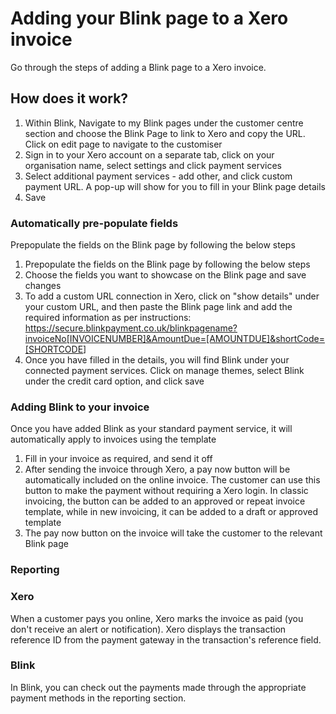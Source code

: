 # Adding your Blink page to a Xero invoice

Go through the steps of adding a Blink page to a Xero invoice.

## How does it work?

1. Within Blink, Navigate to my Blink pages under the customer centre section and choose the Blink Page to link to Xero and copy the URL. Click on edit page to navigate to the customiser
2. Sign in to your Xero account on a separate tab, click on your organisation name, select settings and click payment services
3. Select additional payment services - add other, and click custom payment URL. A pop-up will show for you to fill in your Blink page details
4. Save

### Automatically pre-populate fields


<Highlight>
Prepopulate the fields on the Blink page by following the below steps
</Highlight>

1. Prepopulate the fields on the Blink page by following the below steps
2. Choose the fields you want to showcase on the Blink page and save changes
3. To add a custom URL connection in Xero, click on "show details" under your custom URL, and then paste the Blink page link and add the required information as per instructions:  
   <https://secure.blinkpayment.co.uk/blinkpagename?invoiceNo[INVOICENUMBER]&AmountDue=[AMOUNTDUE]&shortCode=[SHORTCODE>]
4. Once you have filled in the details, you will find Blink under your connected payment services. Click on manage themes, select Blink under the credit card option, and click save

### Adding Blink to your invoice

<Highlight>
Once you have added Blink as your standard payment service, it will automatically apply to invoices using the template
</Highlight>

1. Fill in your invoice as required, and send it off
2. After sending the invoice through Xero, a pay now button will be automatically included on the online invoice. The customer can use this button to make the payment without requiring a Xero login. In classic invoicing, the button can be added to an approved or repeat invoice template, while in new invoicing, it can be added to a draft or approved template
3. The pay now button on the invoice will take the customer to the relevant Blink page

### Reporting

### Xero

When a customer pays you online, Xero marks the invoice as paid (you don't receive an alert or notification). Xero displays the transaction reference ID from the payment gateway in the transaction's reference field.

### Blink

In Blink, you can check out the payments made through the appropriate payment methods in the reporting section.

‍